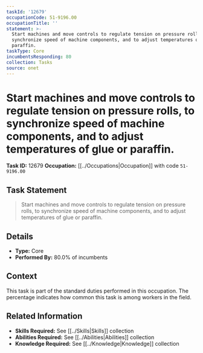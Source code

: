 ```yaml
---
taskId: '12679'
occupationCode: 51-9196.00
occupationTitle: ''
statement: >-
  Start machines and move controls to regulate tension on pressure rolls, to
  synchronize speed of machine components, and to adjust temperatures of glue or
  paraffin.
taskType: Core
incumbentsResponding: 80
collection: Tasks
source: onet
---
```

# Start machines and move controls to regulate tension on pressure rolls, to synchronize speed of machine components, and to adjust temperatures of glue or paraffin.

**Task ID:** 12679
**Occupation:** [[../Occupations|Occupation]] with code `51-9196.00`

## Task Statement

> Start machines and move controls to regulate tension on pressure rolls, to synchronize speed of machine components, and to adjust temperatures of glue or paraffin.

## Details

- **Type:** Core
- **Performed By:** 80.0% of incumbents

## Context

This task is part of the standard duties performed in this occupation. The percentage indicates how common this task is among workers in the field.

## Related Information

- **Skills Required:** See [[../Skills|Skills]] collection
- **Abilities Required:** See [[../Abilities|Abilities]] collection
- **Knowledge Required:** See [[../Knowledge|Knowledge]] collection
